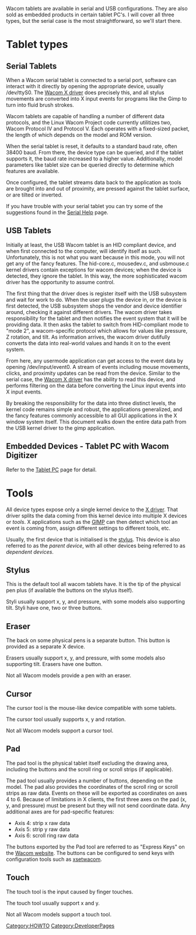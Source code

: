 Wacom tablets are available in serial and USB configurations. They are also sold as embedded products in certain tablet PC's. I will cover all three types, but the serial case is the most straightforward, so we'll start there.

= Tablet types =
== Serial Tablets ==

When a Wacom serial tablet is connected to a serial port, software can interact with it directly by opening the appropriate device, usually /dev/ttyS0. The [[xf86-input-wacom|Wacom X driver]] does precisely this, and all stylus movements are converted into X input events for programs like the Gimp to turn into fluid brush strokes.

Wacom tablets are capable of handling a number of different data protocols, and the Linux Wacom Project code currently utilitizes two, Wacom Protocol IV and Protocol V. Each operates with a fixed-sized packet, the length of which depends on the model and ROM version.

When the serial tablet is reset, it defaults to a standard baud rate, often 38400 baud. From there, the device type can be queried, and if the tablet supports it, the baud rate increased to a higher value. Additionally, model parameters like tablet size can be queried directly to determine which features are available.

Once configured, the tablet streams data back to the application as tools are brought into and out of proximity, are pressed against the tablet surface, or are tilted or inverted.

If you have trouble with your serial tablet you can try some of the suggestions found in the [[Serial Help]] page.

== USB Tablets ==

Initially at least, the USB Wacom tablet is an HID compliant device, and when first connected to the computer, will identify itself as such. Unfortunately, this is not what you want because in this mode, you will not get any of the fancy features. The hid-core.c, mousedev.c, and usbmouse.c kernel drivers contain exceptions for wacom devices; when the device is detected, they ignore the tablet. In this way, the more sophisticated wacom driver has the opportunity to assume control.

The first thing that the driver does is register itself with the USB subsystem and wait for work to do. When the user plugs the device in, or the device is first detected, the USB subsystem shops the vendor and device identifier around, checking it against different drivers. The wacom driver takes responsibility for the tablet and then notifies the event system that it will be providing data. It then asks the tablet to switch from HID-compliant mode to "mode 2", a wacom-specific protocol which allows for values like pressure, Z rotation, and tilt. As information arrives, the wacom driver dutifully converts the data into real-world values and hands it on to the event system.

From here, any usermode application can get access to the event data by opening /dev/input/event0. A stream of events including mouse movements, clicks, and proximity updates can be read from the device. Similar to the serial case, the [[xf86-input-wacom|Wacom X driver]] has the ability to read this device, and performs filtering on the data before converting the Linux input events into X input events.

By breaking the responsibility for the data into three distinct levels, the kernel code remains simple and robust, the applications generalized, and the fancy features commonly accessible to all GUI applications in the X window system itself. This document walks down the entire data path from the USB kernel driver to the gimp application.

== Embedded Devices - Tablet PC with Wacom Digitizer ==

Refer to the [[Tablet PC]] page for detail.

= Tools =
All device types expose only a single kernel device to the
[[xf86-input-wacom|X driver]]. That driver splits the data coming from this
kernel device into multiple X devices or ''tools''. X applications such as the [http://www.gimp.org GIMP] can then detect which
tool an event is coming from, assign different settings to different tools,
etc.

Usually, the first device that is initialised is the [[#Stylus | stylus]]. This device is also referred to as the ''parent device'', with all other devices being referred to as ''dependent devices''.

== Stylus ==
This is the default tool all wacom tablets have. It is the tip of the physical
pen plus (if available the buttons on the stylus itself).

Styli usually support x, y, and pressure, with some models also supporting
tilt. Styli have one, two or three buttons.

== Eraser ==
The back on some physical pens is a separate button. This button is provided
as a separate X device.

Erasers usually support x, y, and pressure, with some models also supporting
tilt. Erasers have one button.

Not all Wacom models provide a pen with an eraser.

== Cursor ==
The cursor tool is the mouse-like device compatible with some tablets.

The cursor tool usually supports x, y and rotation.

Not all Wacom models support a cursor tool.

== Pad ==
The pad tool is the physical tablet itself excluding the drawing area,
including the buttons and the scroll ring or scroll strips (if applicable).

The pad tool usually provides a number of buttons, depending on the model.
The pad also provides the coordinates of the scroll ring or scroll strips as
raw data. Events on these will be exported as coordinates on axes 4 to 6. 
Because of limitations in X clients, the first three axes on the pad (x, y, and pressure) must be present but they will not send coordinate data.
Any additional axes are for pad-specific features:
* Axis 4: strip x raw data
* Axis 5: strip y raw data
* Axis 6: scroll ring raw data

The buttons exported by the Pad tool are referred to as "Express Keys" on the [http://www.wacom.com Wacom website]. The buttons can be configured to send keys with configuration tools such as [[xsetwacom]].

== Touch ==
The touch tool is the input caused by finger touches.

{{Fixme|reason=
* Is this correct?
* What about 2FGT?}}
The touch tool usually support x and y.

Not all Wacom models support a touch tool.

[[Category:HOWTO]]
[[Category:DeveloperPages]]